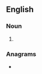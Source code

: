 {{also|put-downs|put downs}}
==English==

===Noun===
{{head|en|noun form}}

# {{plural of|putdown|lang=en}}

===Anagrams===
* {{anagrams|en|a=dnopstuw|puts down}}